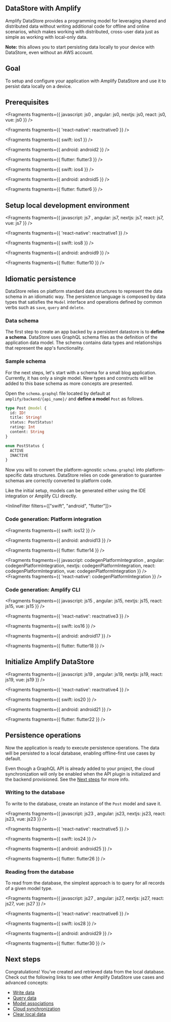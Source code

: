 ## DataStore with Amplify

Amplify DataStore provides a programming model for leveraging shared and distributed data without writing additional code for offline and online scenarios, which makes working with distributed, cross-user data just as simple as working with local-only data.

<Callout>

**Note:** this allows you to start persisting data locally to your device with DataStore, even without an AWS account.

</Callout>

## Goal

To setup and configure your application with Amplify DataStore and use it to persist data locally on a device.

## Prerequisites


<Fragments fragments={{  javascript: js0 , angular: js0, nextjs: js0, react: js0, vue: js0 }} />


<Fragments fragments={{ 'react-native': reactnative0 }} />


<Fragments fragments={{ swift: ios1 }} />


<Fragments fragments={{ android: android2 }} />


<Fragments fragments={{ flutter: flutter3 }} />


<Fragments fragments={{ swift: ios4 }} />


<Fragments fragments={{ android: android5 }} />


<Fragments fragments={{ flutter: flutter6 }} />

## Setup local development environment


<Fragments fragments={{  javascript: js7 , angular: js7, nextjs: js7, react: js7, vue: js7 }} />


<Fragments fragments={{ 'react-native': reactnative1 }} />


<Fragments fragments={{ swift: ios8 }} />


<Fragments fragments={{ android: android9 }} />


<Fragments fragments={{ flutter: flutter10 }} />

## Idiomatic persistence

DataStore relies on platform standard data structures to represent the data schema in an idiomatic way. The persistence language is composed by data types that satisfies the `Model` interface and operations defined by common verbs such as `save`, `query` and `delete`.

### Data schema

The first step to create an app backed by a persistent datastore is to **define a schema**. DataStore uses GraphQL schema files as the definition of the application data model. The schema contains data types and relationships that represent the app's functionality.

### Sample schema

For the next steps, let's start with a schema for a small blog application. Currently, it has only a single model. New types and constructs will be added to this base schema as more concepts are presented.

Open the `schema.graphql` file located by default at `amplify/backend/{api_name}/` and **define a model** `Post` as follows.

```graphql
type Post @model {
  id: ID!
  title: String!
  status: PostStatus!
  rating: Int
  content: String
}

enum PostStatus {
  ACTIVE
  INACTIVE
}
```

Now you will to convert the platform-agnostic `schema.graphql` into platform-specific data structures. DataStore relies on code generation to guarantee schemas are correctly converted to platform code.

Like the initial setup, models can be generated either using the IDE integration or Amplify CLI directly.

<InlineFilter filters={["swift", "android", "flutter"]}>

### Code generation: Platform integration


<Fragments fragments={{ swift: ios12 }} />


<Fragments fragments={{ android: android13 }} />


<Fragments fragments={{ flutter: flutter14 }} />

</InlineFilter>


<Fragments fragments={{  javascript: codegenPlatformIntegration , angular: codegenPlatformIntegration, nextjs: codegenPlatformIntegration, react: codegenPlatformIntegration, vue: codegenPlatformIntegration }} />
<Fragments fragments={{ 'react-native': codegenPlatformIntegration }} />

### Code generation: Amplify CLI


<Fragments fragments={{  javascript: js15 , angular: js15, nextjs: js15, react: js15, vue: js15 }} />


<Fragments fragments={{ 'react-native': reactnative3 }} />


<Fragments fragments={{ swift: ios16 }} />


<Fragments fragments={{ android: android17 }} />


<Fragments fragments={{ flutter: flutter18 }} />

## Initialize Amplify DataStore


<Fragments fragments={{  javascript: js19 , angular: js19, nextjs: js19, react: js19, vue: js19 }} />


<Fragments fragments={{ 'react-native': reactnative4 }} />


<Fragments fragments={{ swift: ios20 }} />


<Fragments fragments={{ android: android21 }} />


<Fragments fragments={{ flutter: flutter22 }} />

## Persistence operations

Now the application is ready to execute persistence operations. The data will be persisted to a local database, enabling offline-first use cases by default.

Even though a GraphQL API is already added to your project, the cloud synchronization will only be enabled when the API plugin is initialized and the backend provisioned. See the [Next steps](#next-steps) for more info.

### Writing to the database

To write to the database, create an instance of the `Post` model and save it.


<Fragments fragments={{  javascript: js23 , angular: js23, nextjs: js23, react: js23, vue: js23 }} />


<Fragments fragments={{ 'react-native': reactnative5 }} />


<Fragments fragments={{ swift: ios24 }} />


<Fragments fragments={{ android: android25 }} />


<Fragments fragments={{ flutter: flutter26 }} />

### Reading from the database

To read from the database, the simplest approach is to query for all records of a given model type.


<Fragments fragments={{  javascript: js27 , angular: js27, nextjs: js27, react: js27, vue: js27 }} />


<Fragments fragments={{ 'react-native': reactnative6 }} />


<Fragments fragments={{ swift: ios28 }} />


<Fragments fragments={{ android: android29 }} />


<Fragments fragments={{ flutter: flutter30 }} />

## Next steps

Congratulations! You’ve created and retrieved data from the local database. Check out the following links to see other Amplify DataStore use cases and advanced concepts:

- [Write data](/lib-v1/datastore/data-access#create-and-update)
- [Query data](/lib-v1/datastore/data-access#query-data)
- [Model associations](/lib-v1/datastore/relational)
- [Cloud synchronization](/lib-v1/datastore/sync)
- [Clear local data](/lib-v1/datastore/sync#clear-local-data)
